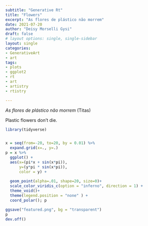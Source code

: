 ```yaml
---
subtitle: "Generative Rt"
title: "Flowers"
excerpt: "As flores de plástico não morrem"
date: 2021-07-20
author: "Deisy Morselli Gysi"
draft: false
# layout options: single, single-sidebar
layout: single
categories:
- GenerativeArt
- art
tags:
- plots
- ggplot2
- rt
- art
- artistry
- rtistry

---
```


_As flores de plástico não morrem_ (Titas)

Plastic flowers don't die. 


```r
library(tidyverse)


x = seq(from=-20, to=20, by = 0.01) %>%
  expand.grid(x=., y=.) 
p = x %>%
  ggplot() +
  aes(x=(pi*x + sin(x*pi)), 
      y=(y*pi * sin(x*pi)), 
      color = y) + 
  
  geom_point(alpha=.01, shape=20, size=0)+
  scale_color_viridis_c(option = "inferno", direction = 1) +
  theme_void()+
  theme(legend.position = "none" ) +
  coord_polar(); p

```


```r
ggsave("featured.png", bg = "transparent")
p
dev.off()
```

